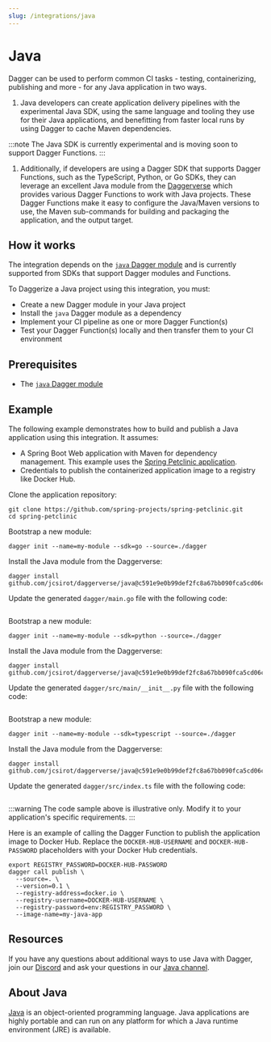 ```yaml
---
slug: /integrations/java
---
```



# Java

Dagger can be used to perform common CI tasks - testing, containerizing, publishing and more - for any Java application in two ways.

1. Java developers can create application delivery pipelines with the experimental Java SDK, using the same language and tooling they use for their Java applications, and benefitting from faster local runs by using Dagger to cache Maven dependencies.

  :::note
  The Java SDK is currently experimental and is moving soon to support Dagger Functions.
  :::

1. Additionally, if developers are using a Dagger SDK that supports Dagger Functions, such as the TypeScript, Python, or Go SDKs, they can leverage an excellent Java module from the [Daggerverse](https://daggerverse.dev/mod/github.com/jcsirot/daggerverse/java) which provides various Dagger Functions to work with Java projects. These Dagger Functions make it easy to configure the Java/Maven versions to use, the Maven sub-commands for building and packaging the application, and the output target.

## How it works

The integration depends on the [`java` Dagger module](https://daggerverse.dev/mod/github.com/jcsirot/daggerverse/java) and is currently supported from SDKs that support Dagger modules and Functions.

To Daggerize a Java project using this integration, you must:

- Create a new Dagger module in your Java project
- Install the `java` Dagger module as a dependency
- Implement your CI pipeline as one or more Dagger Function(s)
- Test your Dagger Function(s) locally and then transfer them to your CI environment

## Prerequisites

- The [`java` Dagger module](https://daggerverse.dev/mod/github.com/jcsirot/daggerverse/java)

## Example

The following example demonstrates how to build and publish a Java application using this integration. It assumes:

- A Spring Boot Web application with Maven for dependency management. This example uses the [Spring Petclinic application](https://github.com/spring-projects/spring-petclinic).
- Credentials to publish the containerized application image to a registry like Docker Hub.

Clone the application repository:

```shell
git clone https://github.com/spring-projects/spring-petclinic.git
cd spring-petclinic
```

<Tabs groupId="language">
<TabItem value="Go">

Bootstrap a new module:

```shell
dagger init --name=my-module --sdk=go --source=./dagger
```

Install the Java module from the Daggerverse:

```shell
dagger install github.com/jcsirot/daggerverse/java@c591e9e0b99def2fc8a67bb090fca5cd06cf6a1d
```

Update the generated `dagger/main.go` file with the following code:

```go file=./snippets/java/go/main.go
```

</TabItem>
<TabItem value="Python">

Bootstrap a new module:

```shell
dagger init --name=my-module --sdk=python --source=./dagger
```

Install the Java module from the Daggerverse:

```shell
dagger install github.com/jcsirot/daggerverse/java@c591e9e0b99def2fc8a67bb090fca5cd06cf6a1d
```

Update the generated `dagger/src/main/__init__.py` file with the following code:

```python file=./snippets/java/python/main.py
```

</TabItem>
<TabItem value="TypeScript">

Bootstrap a new module:

```shell
dagger init --name=my-module --sdk=typescript --source=./dagger
```

Install the Java module from the Daggerverse:

```shell
dagger install github.com/jcsirot/daggerverse/java@c591e9e0b99def2fc8a67bb090fca5cd06cf6a1d
```

Update the generated `dagger/src/index.ts` file with the following code:

```typescript file=./snippets/java/typescript/index.ts
```

</TabItem>
</Tabs>

:::warning
The code sample above is illustrative only. Modify it to your application's specific requirements.
:::

Here is an example of calling the Dagger Function to publish the application image to Docker Hub. Replace the `DOCKER-HUB-USERNAME` and `DOCKER-HUB-PASSWORD` placeholders with your Docker Hub credentials.

```shell
export REGISTRY_PASSWORD=DOCKER-HUB-PASSWORD
dagger call publish \
  --source=. \
  --version=0.1 \
  --registry-address=docker.io \
  --registry-username=DOCKER-HUB-USERNAME \
  --registry-password=env:REGISTRY_PASSWORD \
  --image-name=my-java-app
```

## Resources

If you have any questions about additional ways to use Java with Dagger, join our [Discord](https://discord.gg/dagger-io) and ask your questions in our [Java channel](https://discord.com/channels/707636530424053791/1124030182655807548).

## About Java

[Java](https://www.java.com/en/) is an object-oriented programming language. Java applications are highly portable and can run on any platform for which a Java runtime environment (JRE) is available.
